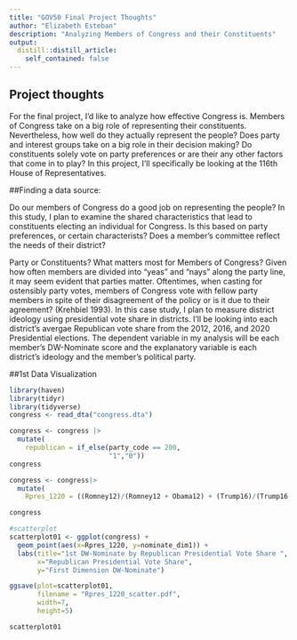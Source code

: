 ```yaml
---
title: "GOV50 Final Project Thoughts"
author: "Elizabeth Esteban"
description: "Analyzing Members of Congress and their Constituents"
output:
  distill::distill_article:
    self_contained: false
---
```



## Project thoughts

For the final project, I'd like to analyze how effective Congress is. Members of Congress take on a big role of representing their constituents. Nevertheless, how well do they actually represent the people? Does party and interest groups take on a big role in their decision making? Do constituents solely vote on party preferences or are their any other factors that come in to play? In this project, I'll specifically be looking at the 116th House of Representatives. 


##Finding a data source:

Do our members of Congress do a good job on representing the people? In this study, I plan to examine the shared characteristics that lead to constituents electing an individual for Congress. Is this based on party preferences, or certain characterists? Does a member's committee reflect the needs of their district? 

Party or Constituents? What matters most for Members of Congress? Given how often members are divided into "yeas" and "nays" along the party line, it may seem evident that parties matter. Oftentimes, when casting for ostensibly party votes, members of Congress vote with fellow party members in spite of their disagreement of the policy or is it due to their agreement? (Krehbiel 1993). In this case study, I plan to measure district ideology using presidential vote share in districts. I'll be looking into each district's avergae Republican vote share from the 2012, 2016, and 2020 Presidential elections. The dependent variable in my analysis will be each member's DW-Nominate score and the explanatory variable is each district's ideology and the member's political party. 

##1st Data Visualization

```r
library(haven)
library(tidyr)
library(tidyverse)
congress <- read_dta("congress.dta")
```

```r
congress <- congress |>
  mutate(
    republican = if_else(party_code == 200,
                         "1","0"))
congress

congress <- congress|>
  mutate(
    Rpres_1220 = ((Romney12)/(Romney12 + Obama12) + (Trump16)/(Trump16 + Clinton16) + (Trump20)/(Biden20 + Trump20))/3)

congress

#scatterplot
scatterplot01 <- ggplot(congress) +
  geom_point(aes(x=Rpres_1220, y=nominate_dim1)) +
  labs(title="1st DW-Nominate by Republican Presidential Vote Share ",
       x="Republican Presidential Vote Share",
       y="First Dimension DW-Nominate")

ggsave(plot=scatterplot01, 
       filename = "Rpres_1220_scatter.pdf",
       width=7,
       height=5)

scatterplot01
```



